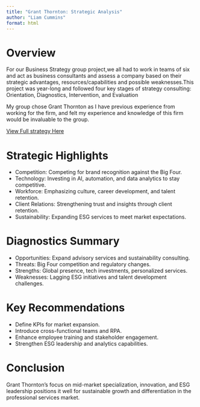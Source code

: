 ```yaml
---
title: "Grant Thornton: Strategic Analysis"
author: "Liam Cummins"
format: html
---
```


# Overview
For our Business Strategy group project,we all had to work in teams of six and act as business consultants and assess a company based on their strategic advantages, resources/capabilities and possible weaknesses.This project was year-long and followed four  key stages of strategy consulting: Orientation, Diagnostics, Intervention, and Evaluation

 My group chose Grant Thornton as I have previous experience from working for the firm, and felt my experience and knowledge of this firm would be invaluable to the group.

[View Full strategy Here](./Business-strategy.pdf)

# Strategic Highlights

- Competition: Competing for brand recognition against the Big Four.
- Technology: Investing in AI, automation, and data analytics to stay competitive.
- Workforce: Emphasizing culture, career development, and talent retention.
- Client Relations: Strengthening trust and insights through client retention.
- Sustainability: Expanding ESG services to meet market expectations.

# Diagnostics Summary

- Opportunities: Expand advisory services and sustainability consulting.
- Threats: Big Four competition and regulatory changes.
- Strengths: Global presence, tech investments, personalized services.
- Weaknesses: Lagging ESG initiatives and talent development challenges.

# Key Recommendations

- Define KPIs for market expansion.
- Introduce cross-functional teams and RPA.
- Enhance employee training and stakeholder engagement.
- Strengthen ESG leadership and analytics capabilities.

# Conclusion
Grant Thornton's focus on mid-market specialization, innovation, and ESG leadership positions it well for sustainable growth and differentiation in the professional services market.
